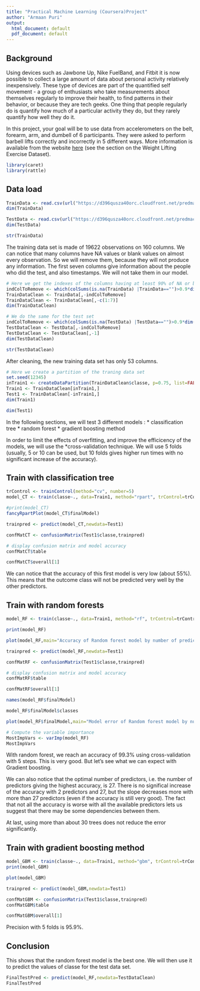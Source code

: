 ```yaml
---
title: "Practical Machine Learning (Coursera)Project"
author: "Armaan Puri"
output:
  html_document: default
  pdf_document: default
---
```


## Background

Using devices such as Jawbone Up, Nike FuelBand, and Fitbit it is now possible to collect a large amount of data about personal activity relatively inexpensively. These type of devices are part of the quantified self movement - a group of enthusiasts who take measurements about themselves regularly to improve their health, to find patterns in their behavior, or because they are tech geeks. One thing that people regularly do is quantify how much of a particular activity they do, but they rarely quantify how well they do it.

In this project, your goal will be to use data from accelerometers on the belt, forearm, arm, and dumbell of 6 participants. They were asked to perform barbell lifts correctly and incorrectly in 5 different ways. More information is available from the website [here](http://groupware.les.inf.puc-rio.br/har)  (see the section on the Weight Lifting Exercise Dataset).
```r

library(caret)
library(rattle)

```

## Data load

```r
TrainData <- read.csv(url("https://d396qusza40orc.cloudfront.net/predmachlearn/pml-training.csv"),header=TRUE)
dim(TrainData)
```

```r
TestData <- read.csv(url("https://d396qusza40orc.cloudfront.net/predmachlearn/pml-testing.csv"),header=TRUE)
dim(TestData)
```

```r
str(TrainData)
```
The training data set is made of 19622 observations on 160 columns. We can notice that many columns have NA values or blank values on almost every observation. So we will remove them, because they will not produce any information. The first seven columns give information about the people who did the test, and also timestamps. We will not take them in our model.

```r
# Here we get the indexes of the columns having at least 90% of NA or blank values on the training dataset
indColToRemove <- which(colSums(is.na(TrainData) |TrainData=="")>0.9*dim(TrainData)[1]) 
TrainDataClean <- TrainData[,-indColToRemove]
TrainDataClean <- TrainDataClean[,-c(1:7)]
dim(TrainDataClean)
```

```r
# We do the same for the test set
indColToRemove <- which(colSums(is.na(TestData) |TestData=="")>0.9*dim(TestData)[1]) 
TestDataClean <- TestData[,-indColToRemove]
TestDataClean <- TestDataClean[,-1]
dim(TestDataClean)
```

```r
str(TestDataClean)

```
After cleaning, the new training data set has only 53 columns.

```r
# Here we create a partition of the traning data set 
set.seed(12345)
inTrain1 <- createDataPartition(TrainDataClean$classe, p=0.75, list=FALSE)
Train1 <- TrainDataClean[inTrain1,]
Test1 <- TrainDataClean[-inTrain1,]
dim(Train1)
```

```r
dim(Test1)

```
In the following sections, we will test 3 different models : * classification tree * random forest * gradient boosting method

In order to limit the effects of overfitting, and improve the efficicency of the models, we will use the *cross-validation technique. We will use 5 folds (usually, 5 or 10 can be used, but 10 folds gives higher run times with no significant increase of the accuracy).

## Train with classification tree
```r
trControl <- trainControl(method="cv", number=5)
model_CT <- train(classe~., data=Train1, method="rpart", trControl=trControl)
```

```r
#print(model_CT)
fancyRpartPlot(model_CT$finalModel)
```

```r
trainpred <- predict(model_CT,newdata=Test1)

confMatCT <- confusionMatrix(Test1$classe,trainpred)

# display confusion matrix and model accuracy
confMatCT$table
```

```r
confMatCT$overall[1]

```
We can notice that the accuracy of this first model is very low (about 55%). This means that the outcome class will not be predicted very well by the other predictors.

## Train with random forests
```r
model_RF <- train(classe~., data=Train1, method="rf", trControl=trControl, verbose=FALSE)

```

```r
print(model_RF)

```

```r
plot(model_RF,main="Accuracy of Random forest model by number of predictors")

```

```r
trainpred <- predict(model_RF,newdata=Test1)

confMatRF <- confusionMatrix(Test1$classe,trainpred)

# display confusion matrix and model accuracy
confMatRF$table
```

```r
confMatRF$overall[1]

```

```r
names(model_RF$finalModel)

```

```r
model_RF$finalModel$classes

```

```r
plot(model_RF$finalModel,main="Model error of Random forest model by number of trees")

```

```r
# Compute the variable importance 
MostImpVars <- varImp(model_RF)
MostImpVars
```

With random forest, we reach an accuracy of 99.3% using cross-validation with 5 steps. This is very good. But let's see what we can expect with Gradient boosting.

We can also notice that the optimal number of predictors, i.e. the number of predictors giving the highest accuracy, is 27. There is no significal increase of the accuracy with 2 predictors and 27, but the slope decreases more with more than 27 predictors (even if the accuracy is still very good). The fact that not all the accuracy is worse with all the available predictors lets us suggest that there may be some dependencies between them.

At last, using more than about 30 trees does not reduce the error significantly.

## Train with gradient boosting method
```r
model_GBM <- train(classe~., data=Train1, method="gbm", trControl=trControl, verbose=FALSE)
print(model_GBM)
```

```r
plot(model_GBM)

```

```r
trainpred <- predict(model_GBM,newdata=Test1)

confMatGBM <- confusionMatrix(Test1$classe,trainpred)
confMatGBM$table
```

```r
confMatGBM$overall[1]

```
Precision with 5 folds is 95.9%.

## Conclusion
This shows that the random forest model is the best one. We will then use it to predict the values of classe for the test data set.

```r
FinalTestPred <- predict(model_RF,newdata=TestDataClean)
FinalTestPred
```